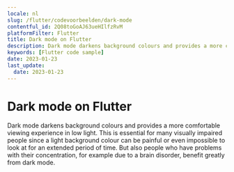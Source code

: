 ```yaml
---
locale: nl
slug: /flutter/codevoorbeelden/dark-mode
contentful_id: 2Q08toGoAJ63ueHIlfzRvM
platformFilter: Flutter
title: Dark mode on Flutter
description: Dark mode darkens background colours and provides a more comfortable viewing experience in low light.
keywords: [Flutter code sample]
date: 2023-01-23
last_update:
  date: 2023-01-23
---
```


# Dark mode on Flutter

Dark mode darkens background colours and provides a more comfortable viewing experience in low light. This is essential for many visually impaired people since a light background colour can be painful or even impossible to look at for an extended period of time. But also people who have problems with their concentration, for example due to a brain disorder, benefit greatly from dark mode.

<CodeSample id="screen-dark-mode" locale="nl" platform="flutter"/>

